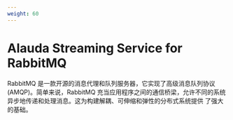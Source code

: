 ```yaml
---
weight: 60
---
```


# Alauda Streaming Service for RabbitMQ

RabbitMQ 是一款开源的消息代理和队列服务器，它实现了高级消息队列协议 (AMQP)。简单来说，RabbitMQ 充当应用程序之间的通信桥梁，允许不同的系统异步地传递和处理消息。这为构建解耦、可伸缩和弹性的分布式系统提供 了强大的基础。

<ExternalSite name="rabbitmq" />
